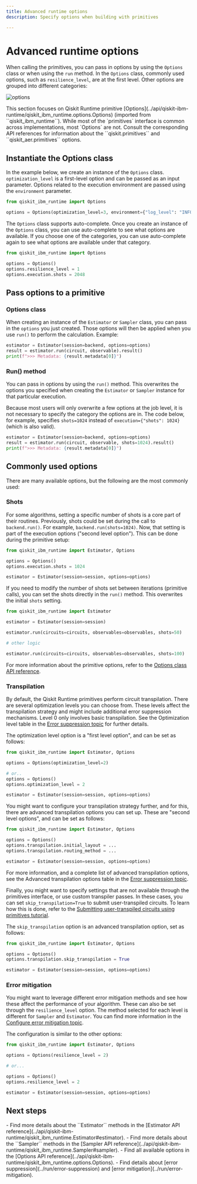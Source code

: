```yaml
---
title: Advanced runtime options
description: Specify options when building with primitives 

---
```


# Advanced runtime options

When calling the primitives, you can pass in options by using the `Options` class or when using the `run` method. In the `Options` class, commonly used options, such as `resilience_level`, are at the first level. Other options are grouped into different categories:

![options](/images/build/options.png)

<Admonition type="info" title="Attention">
    This section focuses on Qiskit Runtime primitive [Options](../api/qiskit-ibm-runtime/qiskit_ibm_runtime.options.Options) (imported from ``qiskit_ibm_runtime``). While most of the `primitives` interface is common across implementations, most `Options` are not. Consult the
    corresponding API references for information about the ``qiskit.primitives`` and ``qiskit_aer.primitives`` options.
</Admonition>

## Instantiate the Options class

In the example below, we create an instance of the `Options` class. `optimization_level` is a first-level option and can be passed as an input parameter. Options related to the execution environment are passed using the `environment` parameter.

```python
from qiskit_ibm_runtime import Options

options = Options(optimization_level=3, environment={"log_level": "INFO"})
```

The `Options` class supports auto-complete. Once you create an instance of the `Options` class, you can use auto-complete to see what options are available. If you choose one of the categories, you can use auto-complete again to see what options are available under that category. 

```python
from qiskit_ibm_runtime import Options

options = Options()
options.resilience_level = 1
options.execution.shots = 2048
```
## Pass options to a primitive

### Options class

When creating an instance of the `Estimator` or `Sampler` class, you can pass in the `options` you just created. Those options will then be applied when you use `run()` to perform the calculation.  Example: 


```python
estimator = Estimator(session=backend, options=options)
result = estimator.run(circuit, observable).result()
print(f">>> Metadata: {result.metadata[0]}")
```
### Run() method

You can pass in options by using the `run()` method. This overwrites the options you specified when creating the `Estimator` or `Sampler` instance for that particular execution. 

Because most users will only overwrite a few options at the job level, it is not necessary to specify the category the options are in. The code below, for example, specifies `shots=1024` instead of `execution={"shots": 1024}` (which is also valid). 

```python
estimator = Estimator(session=backend, options=options)
result = estimator.run(circuit, observable, shots=1024).result()
print(f">>> Metadata: {result.metadata[0]}")
```

## Commonly used options

There are many available options, but the following are the most commonly used:

### Shots


For some algorithms, setting a specific number of shots is a core part of their routines. Previously, shots could be set during the call to `backend.run()`. For example, ``backend.run(shots=1024)``. Now, that setting is part of the execution
options ("second level option"). This can be done during the primitive setup:

```python
from qiskit_ibm_runtime import Estimator, Options

options = Options()
options.execution.shots = 1024

estimator = Estimator(session=session, options=options)
```

If you need to modify the number of shots set between iterations (primitive calls), you can set the
shots directly in the ``run()`` method. This overwrites the initial ``shots`` setting.

```python
from qiskit_ibm_runtime import Estimator

estimator = Estimator(session=session)

estimator.run(circuits=circuits, observables=observables, shots=50)

# other logic

estimator.run(circuits=circuits, observables=observables, shots=100)
```

For more information about the primitive options, refer to the
[Options class API reference](../api/qiskit-ibm-runtime/qiskit_ibm_runtime.options.Options).


### Transpilation


By default, the Qiskit Runtime primitives perform circuit transpilation. There are several optimization
levels you can choose from. These levels affect the transpilation strategy and might include additional error
suppression mechanisms. Level 0 only involves basic transpilation.
See the Optimization level table in the
[Error suppression topic](error-suppression#setting-the-optimization-level) for further details.

The optimization level option is a "first level option", and can be set as follows:

```python
from qiskit_ibm_runtime import Estimator, Options

options = Options(optimization_level=2)

# or..
options = Options()
options.optimization_level = 2

estimator = Estimator(session=session, options=options)
```


You might want to configure your transpilation strategy further, and for this, there are advanced transpilation
options you can set up. These are "second level options", and can be set as follows:

```python
from qiskit_ibm_runtime import Estimator, Options

options = Options()
options.transpilation.initial_layout = ...
options.transpilation.routing_method = ...

estimator = Estimator(session=session, options=options)
```

For more information, and a complete list of advanced transpilation options, see the Advanced transpilation options table in the
[Error suppression topic](../run/error-suppression#transpilation-table).

Finally, you might want to specify settings that are not available through the primitives interface,
or use custom transpiler passes. In these cases, you can set ``skip_transpilation=True`` to submit
user-transpiled circuits. To learn how this is done, refer to the
[Submitting user-transpiled circuits using primitives tutorial](https://learning.quantum-computing.ibm.com/tutorial/submitting-user-transpiled-circuits-using-primitives).

The ``skip_transpilation`` option is an advanced transpilation option, set as follows:

```python
from qiskit_ibm_runtime import Estimator, Options

options = Options()
options.transpilation.skip_transpilation = True

estimator = Estimator(session=session, options=options)
```

### Error mitigation


You might want to leverage different error mitigation methods and see how these affect the performance of your
algorithm. These can also be set through the ``resilience_level`` option. The method selected for each level is
different for ``Sampler`` and ``Estimator``. You can find more information in the
[Configure error mitigation topic](error-mitigation).

The configuration is similar to the other options:

```python
from qiskit_ibm_runtime import Estimator, Options

options = Options(resilience_level = 2)

# or...

options = Options()
options.resilience_level = 2

estimator = Estimator(session=session, options=options)
```

## Next steps

<Admonition type="tip" title="Recommendations">
    - Find more details about the ``Estimator`` methods in the [Estimator API reference](../api/qiskit-ibm-runtime/qiskit_ibm_runtime.Estimator#estimator).
    - Find more details about the ``Sampler`` methods in the [Sampler API reference](../api/qiskit-ibm-runtime/qiskit_ibm_runtime.Sampler#sampler).
    - Find all available options in the [Options API reference](../api/qiskit-ibm-runtime/qiskit_ibm_runtime.options.Options).
    - Find details about [error suppression](../run/error-suppression) and [error mitigation](../run/error-mitigation). 
</Admonition>